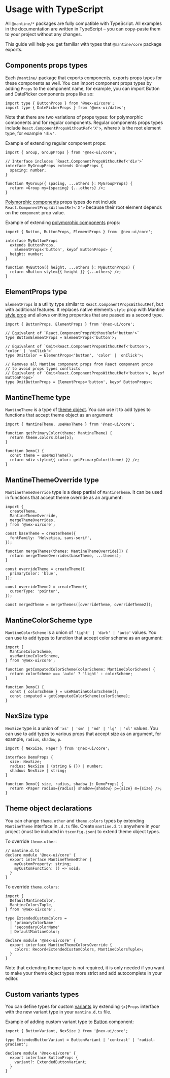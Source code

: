 

# Usage with TypeScript

All `@mantine/*` packages are fully compatible with TypeScript. All examples in the documentation
are written in TypeScript – you can copy-paste them to your project without any changes.

This guide will help you get familiar with types that `@mantine/core` package exports.

## Components props types

Each `@mantine/` package that exports components, exports props types for these components as well.
You can import component props types by adding `Props` to the component name,
for example, you can import Button and DatePicker components props like so:

```tsx
import type { ButtonProps } from '@nex-ui/core';
import type { DatePickerProps } from '@nex-ui/dates';
```

Note that there are two variations of props types: for polymorphic components and for regular components.
Regular components props types include `React.ComponentPropsWithoutRef<'X'>`, where `X` is the root element
type, for example `'div'`.

Example of extending regular component props:

```tsx
import { Group, GroupProps } from '@nex-ui/core';

// Interface includes `React.ComponentPropsWithoutRef<'div'>`
interface MyGroupProps extends GroupProps {
  spacing: number;
}

function MyGroup({ spacing, ...others }: MyGroupProps) {
  return <Group my={spacing} {...others} />;
}
```

[Polymorphic components](/guides/polymorphic) props types do not include `React.ComponentPropsWithoutRef<'X'>`
because their root element depends on the `component` prop value.

Example of extending [polymorphic components](/guides/polymorphic) props:

```tsx
import { Button, ButtonProps, ElementProps } from '@nex-ui/core';

interface MyButtonProps
  extends ButtonProps,
    ElementProps<'button', keyof ButtonProps> {
  height: number;
}

function MyButton({ height, ...others }: MyButtonProps) {
  return <Button style={{ height }} {...others} />;
}
```

## ElementProps type

`ElementProps` is a utility type similar to `React.ComponentPropsWithoutRef`, but with additional
features. It replaces native elements `style` prop with Mantine [style prop](/styles/style) and
allows omitting properties that are passed as a second type.

```tsx
import { ButtonProps, ElementProps } from '@nex-ui/core';

// Equivalent of `React.ComponentPropsWithoutRef<'button'>`
type ButtonElementProps = ElementProps<'button'>;

// Equivalent of `Omit<React.ComponentPropsWithoutRef<'button'>, 'color' | 'onClick'>`
type OmitColor = ElementProps<'button', 'color' | 'onClick'>;

// Removes all Mantine component props from React component props
// to avoid props types conflicts
// Equivalent of `Omit<React.ComponentPropsWithoutRef<'button'>, keyof ButtonProps>`
type OmitButtonProps = ElementProps<'button', keyof ButtonProps>;
```

## MantineTheme type

`MantineTheme` is a type of [theme object](/theming/theme-object). You can use it to add types
to functions that accept theme object as an argument:

```tsx
import { MantineTheme, useNexTheme } from '@nex-ui/core';

function getPrimaryColor(theme: MantineTheme) {
  return theme.colors.blue[5];
}

function Demo() {
  const theme = useNexTheme();
  return <div style={{ color: getPrimaryColor(theme) }} />;
}
```

## MantineThemeOverride type

`MantineThemeOverride` type is a deep partial of `MantineTheme`. It can be used in functions
that accept theme override as an argument:

```tsx
import {
  createTheme,
  MantineThemeOverride,
  mergeThemeOverrides,
} from '@nex-ui/core';

const baseTheme = createTheme({
  fontFamily: 'Helvetica, sans-serif',
});

function mergeThemes(themes: MantineThemeOverride[]) {
  return mergeThemeOverrides(baseTheme, ...themes);
}

const overrideTheme = createTheme({
  primaryColor: 'blue',
});

const overrideTheme2 = createTheme({
  cursorType: 'pointer',
});

const mergedTheme = mergeThemes([overrideTheme, overrideTheme2]);
```

## MantineColorScheme type

`MantineColorScheme` is a union of `'light' | 'dark' | 'auto'` values. You can use to add types
to function that accept color scheme as an argument:

```tsx
import {
  MantineColorScheme,
  useMantineColorScheme,
} from '@nex-ui/core';

function getComputedColorScheme(colorScheme: MantineColorScheme) {
  return colorScheme === 'auto' ? 'light' : colorScheme;
}

function Demo() {
  const { colorScheme } = useMantineColorScheme();
  const computed = getComputedColorScheme(colorScheme);
}
```

## NexSize type

`NexSize` type is a union of `'xs' | 'sm' | 'md' | 'lg' | 'xl'` values. You can use to add types
to various props that accept size as an argument, for example, `radius`, `shadow`, `p`.

```tsx
import { NexSize, Paper } from '@nex-ui/core';

interface DemoProps {
  size: NexSize;
  radius: NexSize | (string & {}) | number;
  shadow: NexSize | string;
}

function Demo({ size, radius, shadow }: DemoProps) {
  return <Paper radius={radius} shadow={shadow} p={size} m={size} />;
}
```

## Theme object declarations

You can change `theme.other` and `theme.colors` types by extending `MantineTheme` interface
in `.d.ts` file. Create `mantine.d.ts` anywhere in your project (must be included in `tsconfig.json`)
to extend theme object types.

To override `theme.other`:

```tsx
// mantine.d.ts
declare module '@nex-ui/core' {
  export interface MantineThemeOther {
    myCustomProperty: string;
    myCustomFunction: () => void;
  }
}
```

To override `theme.colors`:

```tsx
import {
  DefaultMantineColor,
  MantineColorsTuple,
} from '@nex-ui/core';

type ExtendedCustomColors =
  | 'primaryColorName'
  | 'secondaryColorName'
  | DefaultMantineColor;

declare module '@nex-ui/core' {
  export interface MantineThemeColorsOverride {
    colors: Record<ExtendedCustomColors, MantineColorsTuple>;
  }
}
```

Note that extending theme type is not required, it is only needed if you want to
make your theme object types more strict and add autocomplete in your editor.

## Custom variants types

You can define types for custom [variants](/styles/variants-sizes) by
extending `{x}Props` interface with the new variant type in your `mantine.d.ts` file.

Example of adding custom variant type to [Button](/core/button) component:

```tsx
import { ButtonVariant, NexSize } from '@nex-ui/core';

type ExtendedButtonVariant = ButtonVariant | 'contrast' | 'radial-gradient';

declare module '@nex-ui/core' {
  export interface ButtonProps {
    variant?: ExtendedButtonVariant;
  }
}
```
